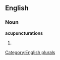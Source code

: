 ==English==

===Noun===
'''acupuncturations'''

# {{plural of|[[acupuncturation]]}}

[[Category:English plurals]]
